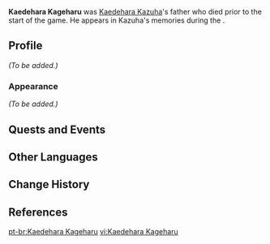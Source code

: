 {{Character Infobox
|type             = Mentioned
|image            = NPC Kaedehara Kageharu.png
|deceased         = Past
|region           = Inazuma

|affiliation      = Isshin Art
|ancestry         = Kaedehara Clan
|father           = Kaedehara Hisamichi
|child            = Kaedehara Kazuha
|childNote        = son
|relative         = Kaedehara Yoshinori
|relativeNote     = grandfather
|voiceEN          = [https://www.andrewealesvo.com/ Andrew Eales]<ref>Twitter: [https://twitter.com/AndrewEalesVO/status/1548169042933923842 EN VA Self Announcement]</ref>
}}
'''Kaedehara Kageharu''' was [[Kaedehara Kazuha]]'s father who died prior to the start of the game. He appears in Kazuha's memories during the {{Quest|As the Courtyard in Spring Once Appeared (Part 1)}}.

==Profile==
<!-- Detailed story/lore information goes here. -->
''(To be added.)''

===Appearance===
<!-- Keep appearance section short and concise. Limit to 2 paragraphs with 3-4 sentences each. -->
''(To be added.)''

==Quests and Events==
{{Quests and Events}}

==Other Languages==
{{Other Languages
|default_hidden = 1
|en      = Kaedehara Kageharu
|zhs     = 枫原景春
|zhs_rm  = Fēngyuán Jǐngchūn
|zht     = 楓原景春
|zht_rm  = Fēngyuán Jǐngchūn
|ja      = 楓原景春
|ja_rm   = Kaedehara Kageharu
|ko      = 카에데하라 카게하루
|ko_rm   = Kaedehara Kageharu
|es      = Kaedehara Kageharu
|fr      = Kaedehara Kageharu
|ru      = Каэдэхара Кагэхару
|th      = Kaedehara Kageharu
|vi      = Kaedehara Kageharu
|de      = Kaedehara Kageharu
|id      = Kaedehara Kageharu
|pt      = Kaedehara Kageharu
|tr      = Kaedehara Kageharu
|it      = Kaedehara Kageharu
}}

==Change History==
{{Change History|introduced=2.8}}

==References==
{{Reflist}}

[[pt-br:Kaedehara Kageharu]]
[[vi:Kaedehara Kageharu]]